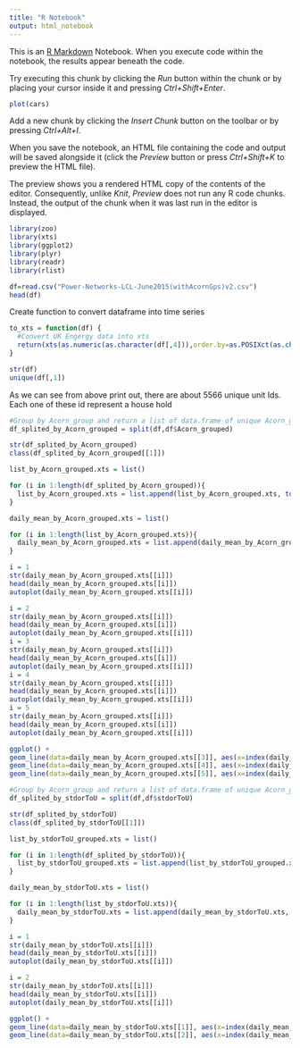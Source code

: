 ```yaml
---
title: "R Notebook"
output: html_notebook
---
```


This is an [R Markdown](http://rmarkdown.rstudio.com) Notebook. When you execute code within the notebook, the results appear beneath the code. 

Try executing this chunk by clicking the *Run* button within the chunk or by placing your cursor inside it and pressing *Ctrl+Shift+Enter*. 

```r
plot(cars)
```

Add a new chunk by clicking the *Insert Chunk* button on the toolbar or by pressing *Ctrl+Alt+I*.

When you save the notebook, an HTML file containing the code and output will be saved alongside it (click the *Preview* button or press *Ctrl+Shift+K* to preview the HTML file).

The preview shows you a rendered HTML copy of the contents of the editor. Consequently, unlike *Knit*, *Preview* does not run any R code chunks. Instead, the output of the chunk when it was last run in the editor is displayed.
```r
library(zoo)
library(xts)
library(ggplot2)
library(plyr)
library(readr)
library(rlist)

df=read.csv("Power-Networks-LCL-June2015(withAcornGps)v2.csv")
head(df)
```
Create function to convert dataframe into time series
```r
to_xts = function(df) {
  #Convert UK Engergy data into xts
  return(xts(as.numeric(as.character(df[,4])),order.by=as.POSIXct(as.character(df[,3]), format='%Y-%m-%d %H:%M:%S', tz="GMT")))
}

```
```r
str(df)
unique(df[,1])
```
As we can see from above print out, there are about 5566 unique unit Ids. Each one of these id represent a house hold

```r
#Group by Acorn_group and return a list of data.frame of unique Acorn_grouped
df_splited_by_Acorn_grouped = split(df,df$Acorn_grouped)
```
```r
str(df_splited_by_Acorn_grouped)
class(df_splited_by_Acorn_grouped[[1]])
```
```r
list_by_Acorn_grouped.xts = list()

for (i in 1:length(df_splited_by_Acorn_grouped)){ 
  list_by_Acorn_grouped.xts = list.append(list_by_Acorn_grouped.xts, to_xts(df_splited_by_Acorn_grouped[[i]]))
}

daily_mean_by_Acorn_grouped.xts = list()

for (i in 1:length(list_by_Acorn_grouped.xts)){
  daily_mean_by_Acorn_grouped.xts = list.append(daily_mean_by_Acorn_grouped.xts, apply.daily(list_by_Acorn_grouped.xts[[i]], mean))
}
```
```r
i = 1
str(daily_mean_by_Acorn_grouped.xts[[i]])
head(daily_mean_by_Acorn_grouped.xts[[i]])
autoplot(daily_mean_by_Acorn_grouped.xts[[i]])
```
```r
i = 2
str(daily_mean_by_Acorn_grouped.xts[[i]])
head(daily_mean_by_Acorn_grouped.xts[[i]])
autoplot(daily_mean_by_Acorn_grouped.xts[[i]])
i = 3
str(daily_mean_by_Acorn_grouped.xts[[i]])
head(daily_mean_by_Acorn_grouped.xts[[i]])
autoplot(daily_mean_by_Acorn_grouped.xts[[i]])
i = 4
str(daily_mean_by_Acorn_grouped.xts[[i]])
head(daily_mean_by_Acorn_grouped.xts[[i]])
autoplot(daily_mean_by_Acorn_grouped.xts[[i]])
i = 5
str(daily_mean_by_Acorn_grouped.xts[[i]])
head(daily_mean_by_Acorn_grouped.xts[[i]])
autoplot(daily_mean_by_Acorn_grouped.xts[[i]])
```
```r
ggplot() + 
geom_line(data=daily_mean_by_Acorn_grouped.xts[[3]], aes(x=index(daily_mean_by_Acorn_grouped.xts[[3]]), y=coredata(daily_mean_by_Acorn_grouped.xts[[3]])), color="blue") + 
geom_line(data=daily_mean_by_Acorn_grouped.xts[[4]], aes(x=index(daily_mean_by_Acorn_grouped.xts[[4]]), y=coredata(daily_mean_by_Acorn_grouped.xts[[4]])), color="red") +
geom_line(data=daily_mean_by_Acorn_grouped.xts[[5]], aes(x=index(daily_mean_by_Acorn_grouped.xts[[5]]), y=coredata(daily_mean_by_Acorn_grouped.xts[[5]])), color="yellow")
```

```r
#Group by Acorn_group and return a list of data.frame of unique Acorn_grouped
df_splited_by_stdorToU = split(df,df$stdorToU)
```
```r
str(df_splited_by_stdorToU)
class(df_splited_by_stdorToU[[1]])
```
```r
list_by_stdorToU_grouped.xts = list()

for (i in 1:length(df_splited_by_stdorToU)){ 
  list_by_stdorToU_grouped.xts = list.append(list_by_stdorToU_grouped.xts, to_xts(df_splited_by_stdorToU[[i]]))
}

daily_mean_by_stdorToU.xts = list()

for (i in 1:length(list_by_stdorToU.xts)){
  daily_mean_by_stdorToU.xts = list.append(daily_mean_by_stdorToU.xts, apply.daily(list_by_stdorToU_grouped.xts[[i]], mean))
}
```
```r
i = 1
str(daily_mean_by_stdorToU.xts[[i]])
head(daily_mean_by_stdorToU.xts[[i]])
autoplot(daily_mean_by_stdorToU.xts[[i]])

i = 2
str(daily_mean_by_stdorToU.xts[[i]])
head(daily_mean_by_stdorToU.xts[[i]])
autoplot(daily_mean_by_stdorToU.xts[[i]])
```

```r
ggplot() + 
geom_line(data=daily_mean_by_stdorToU.xts[[1]], aes(x=index(daily_mean_by_stdorToU.xts[[1]]), y=coredata(daily_mean_by_stdorToU.xts[[1]])), color="blue", group="std") + 
geom_line(data=daily_mean_by_stdorToU.xts[[2]], aes(x=index(daily_mean_by_stdorToU.xts[[2]]), y=coredata(daily_mean_by_stdorToU.xts[[2]])), color="green", group="tou")
```

